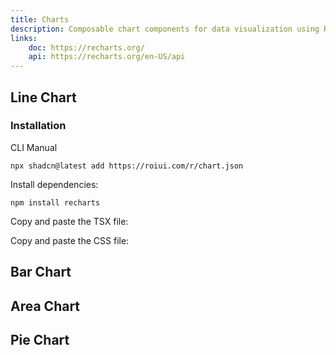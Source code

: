 ```yaml
---
title: Charts
description: Composable chart components for data visualization using Recharts
links:
    doc: https://recharts.org/
    api: https://recharts.org/en-US/api
---
```


## Line Chart

<ComponentPreview name="chart-line-demo" />

<h3 className="installation-heading">Installation</h3>

<InstallationTabs>

<InstallationTabsList>
    <InstallationTabsTrigger value="cli">CLI</InstallationTabsTrigger>
    <InstallationTabsTrigger value="manual">Manual</InstallationTabsTrigger>
</InstallationTabsList>

<InstallationTabsContent value="cli">

```package-install
npx shadcn@latest add https://roiui.com/r/chart.json
```

</InstallationTabsContent>

<InstallationTabsContent value="manual" data-manual="true">

Install dependencies:

```package-install
npm install recharts
```

Copy and paste the TSX file:

<ComponentSource
    src="registry/brook/ui/chart.tsx"
    title="components/ui/chart.tsx"
    collapsible={true}
/>

Copy and paste the CSS file:

<ComponentSource
    src="registry/brook/ui/chart.module.css"
    title="components/ui/chart.module.css"
    language="css"
    collapsible={true}
/>

</InstallationTabsContent>

</InstallationTabs>

## Bar Chart

<ComponentPreview name="chart-bar-demo" />

## Area Chart

<ComponentPreview name="chart-area-demo" />

## Pie Chart

<ComponentPreview name="chart-pie-demo" />
